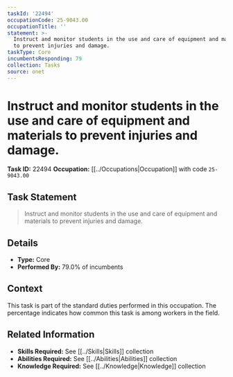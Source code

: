 ```yaml
---
taskId: '22494'
occupationCode: 25-9043.00
occupationTitle: ''
statement: >-
  Instruct and monitor students in the use and care of equipment and materials
  to prevent injuries and damage.
taskType: Core
incumbentsResponding: 79
collection: Tasks
source: onet
---
```

# Instruct and monitor students in the use and care of equipment and materials to prevent injuries and damage.

**Task ID:** 22494
**Occupation:** [[../Occupations|Occupation]] with code `25-9043.00`

## Task Statement

> Instruct and monitor students in the use and care of equipment and materials to prevent injuries and damage.

## Details

- **Type:** Core
- **Performed By:** 79.0% of incumbents

## Context

This task is part of the standard duties performed in this occupation. The percentage indicates how common this task is among workers in the field.

## Related Information

- **Skills Required:** See [[../Skills|Skills]] collection
- **Abilities Required:** See [[../Abilities|Abilities]] collection
- **Knowledge Required:** See [[../Knowledge|Knowledge]] collection
